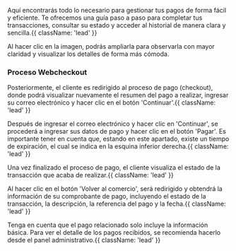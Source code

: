  


<HeroPattern />


Aquí encontrarás todo lo necesario para gestionar tus pagos de forma fácil y eficiente. Te ofrecemos una guía paso a paso para completar tus transacciones, consultar su estado y acceder al historial de manera clara y sencilla.{{ className: 'lead' }}

<Note>Al hacer clic en la imagen, podrás ampliarla para observarla con mayor claridad y visualizar los detalles de forma más cómoda.</Note>

### Proceso Webcheckout 
Posteriormente, el cliente es redirigido al proceso de pago (checkout), donde podrá visualizar nuevamente el resumen del pago a realizar, ingresar su correo electrónico y hacer clic en el botón 'Continuar'.{{ className: 'lead' }}

<CenteredContainer>
    <ImageZoom
      src="/Checkout_page_view.webp"
      alt="Checkout page view"
      className="w-full h-auto shadow rounded-md my-0 transition-transform duration-300 ease-in-out cursor-pointer hover:scale-110 focus:scale-110" 
    />
</CenteredContainer>

Después de ingresar el correo electrónico y hacer clic en 'Continuar', se procederá a ingresar sus datos de pago y hacer clic en el botón 'Pagar'. Es importante tener en cuenta que, estando en este apartado, existe un tiempo de expiración, el cual se indica en la esquina inferior derecha.{{ className: 'lead' }}

<CenteredContainer>
    <ImageZoom
      src="/Checkout_page_view1.webp"
      alt="Checkout page view1"
      className="w-full h-auto shadow rounded-md my-0 transition-transform duration-300 ease-in-out cursor-pointer hover:scale-110 focus:scale-110" 
    />
</CenteredContainer>

Una vez finalizado el proceso de pago, el cliente visualiza el estado de la transacción que acaba de realizar.{{ className: 'lead' }}

<CenteredContainer>
    <ImageZoom
      src="/Checkout_page_view2.webp"
      alt="Checkout page view2"
      className="w-full h-auto shadow rounded-md my-0 transition-transform duration-300 ease-in-out cursor-pointer hover:scale-110 focus:scale-110" 
    />
</CenteredContainer>

Al hacer clic en el botón 'Volver al comercio', será redirigido y obtendrá la información de su comprobante de pago, incluyendo el estado de la transacción, la descripción, la referencia del pago y la fecha.{{ className: 'lead' }}

<CenteredContainer>
    <ImageZoom
      src="/Checkout_page_returnurl.webp"
      alt="Checkout page returnurl"
      className="w-full h-auto shadow rounded-md my-0 transition-transform duration-300 ease-in-out cursor-pointer hover:scale-110 focus:scale-110" 
    />
</CenteredContainer>

<Note>
    Tenga en cuenta que el pago relacionado solo incluye la información básica. Para ver el detalle de los pagos recibidos, se recomienda hacerlo desde el panel administrativo.{{ className: 'lead' }}
</Note>



